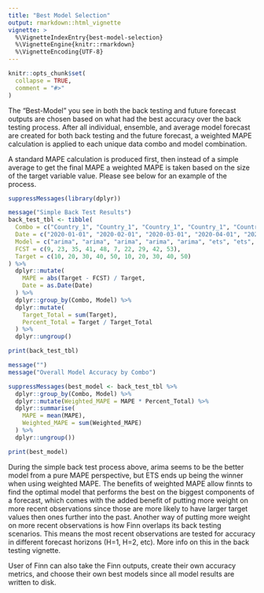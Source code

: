 ---
title: "Best Model Selection"
output: rmarkdown::html_vignette
vignette: >
  %\VignetteIndexEntry{best-model-selection}
  %\VignetteEngine{knitr::rmarkdown}
  %\VignetteEncoding{UTF-8}
---

```{r, include = FALSE}
knitr::opts_chunk$set(
  collapse = TRUE,
  comment = "#>"
)
```

The "Best-Model" you see in both the back testing and future forecast outputs are chosen based on what had the best accuracy over the back testing process. After all individual, ensemble, and average model forecast are created for both back testing and the future forecast, a weighted MAPE calculation is applied to each unique data combo and model combination.

A standard MAPE calculation is produced first, then instead of a simple average to get the final MAPE a weighted MAPE is taken based on the size of the target variable value. Please see below for an example of the process.

```{r, echo = FALSE, message = TRUE}
suppressMessages(library(dplyr))

message("Simple Back Test Results")
back_test_tbl <- tibble(
  Combo = c("Country_1", "Country_1", "Country_1", "Country_1", "Country_1", "Country_1", "Country_1", "Country_1", "Country_1", "Country_1"),
  Date = c("2020-01-01", "2020-02-01", "2020-03-01", "2020-04-01", "2020-05-01", "2020-01-01", "2020-02-01", "2020-03-01", "2020-04-01", "2020-05-01"),
  Model = c("arima", "arima", "arima", "arima", "arima", "ets", "ets", "ets", "ets", "ets"),
  FCST = c(9, 23, 35, 41, 48, 7, 22, 29, 42, 53),
  Target = c(10, 20, 30, 40, 50, 10, 20, 30, 40, 50)
) %>%
  dplyr::mutate(
    MAPE = abs(Target - FCST) / Target,
    Date = as.Date(Date)
  ) %>%
  dplyr::group_by(Combo, Model) %>%
  dplyr::mutate(
    Target_Total = sum(Target),
    Percent_Total = Target / Target_Total
  ) %>%
  dplyr::ungroup()

print(back_test_tbl)

message("")
message("Overall Model Accuracy by Combo")

suppressMessages(best_model <- back_test_tbl %>%
  dplyr::group_by(Combo, Model) %>%
  dplyr::mutate(Weighted_MAPE = MAPE * Percent_Total) %>%
  dplyr::summarise(
    MAPE = mean(MAPE),
    Weighted_MAPE = sum(Weighted_MAPE)
  ) %>%
  dplyr::ungroup())

print(best_model)
```

During the simple back test process above, arima seems to be the better model from a pure MAPE perspective, but ETS ends up being the winner when using weighted MAPE. The benefits of weighted MAPE allow finnts to find the optimal model that performs the best on the biggest components of a forecast, which comes with the added benefit of putting more weight on more recent observations since those are more likely to have larger target values then ones further into the past. Another way of putting more weight on more recent observations is how Finn overlaps its back testing scenarios. This means the most recent observations are tested for accuracy in different forecast horizons (H=1, H=2, etc). More info on this in the back testing vignette.

User of Finn can also take the Finn outputs, create their own accuracy metrics, and choose their own best models since all model results are written to disk.
